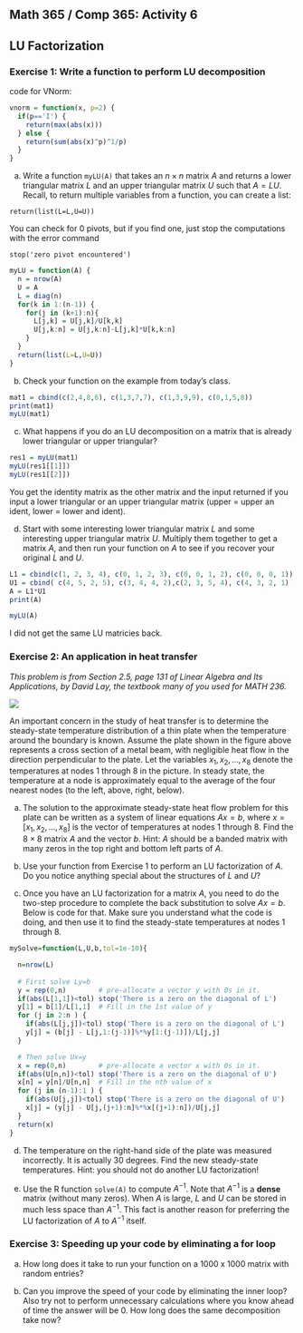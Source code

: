 
## Math 365 / Comp 365: Activity 6
## LU Factorization

### Exercise 1: Write a function to perform LU decomposition

code for VNorm:

```r
vnorm = function(x, p=2) {
  if(p=='I') {
    return(max(abs(x)))
  } else {
    return(sum(abs(x)^p)^1/p)
  }
}
```


a) Write a function `myLU(A)` that takes an $n \times n$ matrix $A$ and returns a lower triangular matrix $L$ and an upper triangular matrix $U$ such that $A=LU$. Recall, to return multiple variables from a function, you can create a list:
```
return(list(L=L,U=U))
```
You can check for 0 pivots, but if you find one, just stop the computations with the error command
```
stop('zero pivot encountered')
```

```r
myLU = function(A) {
  n = nrow(A)
  U = A
  L = diag(n)
  for(k in 1:(n-1)) {
    for(j in (k+1):n){
      L[j,k] = U[j,k]/U[k,k]
      U[j,k:n] = U[j,k:n]-L[j,k]*U[k,k:n]
    }
  }
  return(list(L=L,U=U))
}
```


b) Check your function on the example from today's class.

```r
mat1 = cbind(c(2,4,8,6), c(1,3,7,7), c(1,3,9,9), c(0,1,5,8))
print(mat1)
myLU(mat1)
```


c) What happens if you do an LU decomposition on a matrix that is already lower triangular or upper triangular?

```r
res1 = myLU(mat1)
myLU(res1[[1]])
myLU(res1[[2]])
```

You get the identity matrix as the other matrix and the input returned if you input a lower triangular or an upper triangular matrix (upper = upper an ident, lower = lower and ident).

d) Start with some interesting lower triangular matrix $L$ and some interesting upper triangular matrix $U$. Multiply them together to get a matrix $A$, and then run your function on $A$ to see if you recover your original $L$ and $U$.

```r
L1 = cbind(c(1, 2, 3, 4), c(0, 1, 2, 3), c(0, 0, 1, 2), c(0, 0, 0, 1))
U1 = cbind( c(4, 5, 2, 5), c(3, 4, 4, 2),c(2, 3, 5, 4), c(4, 3, 2, 1) )
A = L1*U1
print(A)

myLU(A)

```

I did not get the same LU matricies back.

### Exercise 2: An application in heat transfer

*This problem is from Section 2.5, page 131 of Linear Algebra and Its Applications, by David Lay, the textbook many of you used for MATH 236.*

![](heatflow.jpg)

An important concern in the study of heat transfer is to determine the steady-state temperature distribution of a thin plate when the temperature around the boundary is known. Assume the plate shown in the figure above represents a cross section of a metal beam, with negligible heat flow in the direction perpendicular to the plate. Let the variables $x_1, x_2, \ldots, x_8$ denote the temperatures at nodes 1 through 8 in the picture. In steady state, the temperature at a node is approximately equal to the average of the four nearest nodes (to the left, above, right, below).

a) The solution to the approximate steady-state heat flow problem for this plate can be written as a system of linear equations $Ax=b$, where $x=[x_1, x_2, \ldots, x_8]$ is the vector of temperatures at nodes 1 through 8. Find the $8 \times 8$ matrix $A$ and the vector $b$. Hint: $A$ should be a banded matrix with many zeros in the top right and bottom left parts of $A$.

b) Use your function from Exercise 1 to perform an LU factorization of $A$. Do you notice anything special about the structures of $L$ and $U$?

c) Once you have an LU factorization for a matrix $A$, you need to do the two-step procedure to complete the back substitution to solve $Ax=b$. Below is code for that. Make sure you understand what the code is doing, and then use it to find the steady-state temperatures at nodes 1 through 8.

```r
mySolve=function(L,U,b,tol=1e-10){

  n=nrow(L)
  
  # First solve Ly=b 
  y = rep(0,n)        # pre-allocate a vector y with 0s in it.
  if(abs(L[1,1])<tol) stop('There is a zero on the diagonal of L')
  y[1] = b[1]/L[1,1]  # Fill in the 1st value of y
  for (j in 2:n ) {
    if(abs(L[j,j])<tol) stop('There is a zero on the diagonal of L')
    y[j] = (b[j] - L[j,1:(j-1)]%*%y[1:(j-1)])/L[j,j]
  }

  # Then solve Ux=y 
  x = rep(0,n)        # pre-allocate a vector x with 0s in it.
  if(abs(U[n,n])<tol) stop('There is a zero on the diagonal of U')
  x[n] = y[n]/U[n,n]  # Fill in the nth value of x
  for (j in (n-1):1 ) {
    if(abs(U[j,j])<tol) stop('There is a zero on the diagonal of U')
    x[j] = (y[j] - U[j,(j+1):n]%*%x[(j+1):n])/U[j,j]
  }
  return(x)
}
```



d) The temperature on the right-hand side of the plate was measured incorrectly. It is actually 30 degrees. Find the new steady-state temperatures. Hint: you should not do another LU factorization! 

e) Use the R function `solve(A)` to compute $A^{-1}$. Note that $A^{-1}$ is a **dense** matrix (without many zeros). When $A$ is large, $L$ and $U$ can be stored in much less space than $A^{-1}$. This fact is another reason for preferring the LU factorization of $A$ to $A^{-1}$ itself.

### Exercise 3: Speeding up your code by eliminating a for loop

a) How long does it take to run your function on a 1000 x 1000 matrix with random entries?

b) Can you improve the speed of your code by eliminating the inner loop?  Also try not to perform unnecessary calculations where you know ahead of time the answer will be 0. How long does the same decomposition take now?